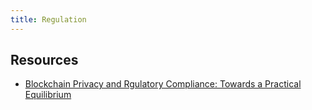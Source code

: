 ```yaml
---
title: Regulation
---
```


## Resources

- [Blockchain Privacy and Rgulatory Compliance: Towards a Practical Equilibrium](https://deliverypdf.ssrn.com/delivery.php?ID=855089082102119079102097091083101113102082065014007039108087071002094126076004092111050117107034029039046027080025125113003101039086075069039068002121097025083108119020043021065086070093119021123028007013076115117079106121092088113093091115115105022031&EXT=pdf&INDEX=TRUE)
